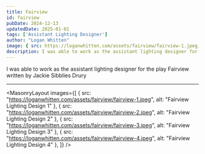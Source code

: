 ```yaml
---
title: Fairview
id: fairview
pubDate: 2024-12-13
updatedDate: 2025-01-01
tags: ['Assistant Lighting Designer']
author: "Logan Whitten"
image: { src: https://loganwhitten.com/assets/fairview/fairview-1.jpeg, alt: Photona 2023, positionx: 30%, positiony: 20%}
description: I was able to work as the assistant lighting designer for the play Fairview written by Jackie Sibblies Drury
---
```


I was able to work as the assistant lighting designer for the play Fairview written by Jackie Sibblies Drury

---

<MasonryLayout images={[
    { src: "https://loganwhitten.com/assets/fairview/fairview-1.jpeg", alt: "Fairview Lighting Design 1" },
    { src: "https://loganwhitten.com/assets/fairview/fairview-2.jpeg", alt: "Fairview Lighting Design 2" },
    { src: "https://loganwhitten.com/assets/fairview/fairview-3.jpeg", alt: "Fairview Lighting Design 3" },
    { src: "https://loganwhitten.com/assets/fairview/fairview-4.jpeg", alt: "Fairview Lighting Design 4" },
]} />
